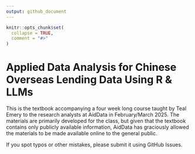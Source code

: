 ```yaml
---
output: github_document
---
```


```r
knitr::opts_chunk$set(
  collapse = TRUE,
  comment = "#>"
)
```

# Applied Data Analysis for Chinese Overseas Lending Data Using R & LLMs

This is the textbook accompanying a four week long course taught by Teal Emery to the research analysts at AidData in February/March 2025. The materials are primarily developed for the class, but given that the textbook contains only publicly available information, AidData has graciously allowed the materials to be made available online to the general public.

If you spot typos or other mistakes, please submit it using GitHub Issues.
